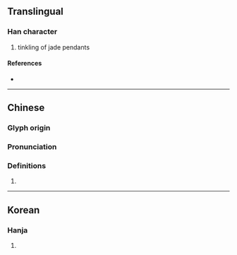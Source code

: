 {{character info}}
==Translingual==

===Han character===
{{Han char|rn=96|rad=玉|as=11|sn=15|four=18181|canj=MGHOO|ids=⿰𤣩從}}

# tinkling of jade pendants

====References====
* {{Han ref|kx=0740.170|dkj=21186|dj=1150.090|hdz=21135.090|uh=747D|ud=29821|bh=E6A7|bd=59047}}

----

==Chinese==
{{zh-forms|s=𪻐}}

===Glyph origin===
{{Han etym}}

===Pronunciation===
{{zh-pron
|m=cōng
|c=cung1,cung4
|mc=y
|oc=y
|cat=
}}

===Definitions===
{{zh-hanzi}}

# {{rfdef|zh}}

----

==Korean==

===Hanja===
{{ko-hanja|hangeul=종|eumhun=}}

# {{rfdef|ko|sort=玉11}}